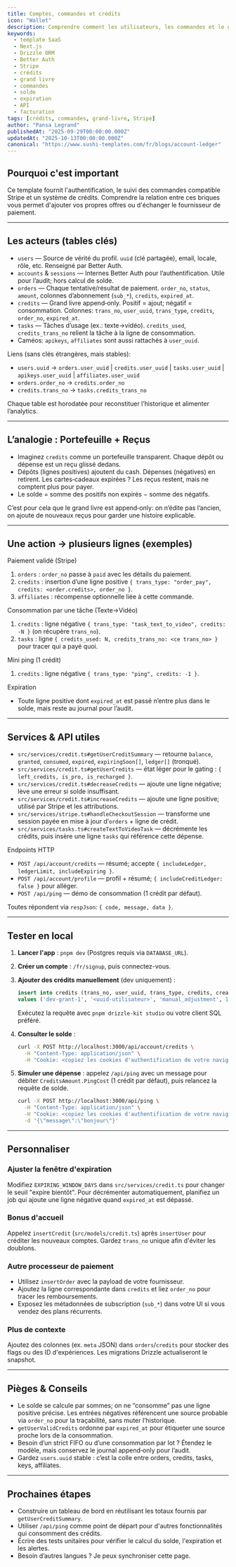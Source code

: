 ```yaml
---
title: Comptes, commandes et crédits
icon: "Wallet"
description: Comprendre comment les utilisateurs, les commandes et le grand livre des crédits fonctionnent ensemble dans le template Sushi SaaS. Découvrez la formule du solde, la gestion de l’expiration et les APIs/services pour accorder, consommer et consulter des crédits.
keywords:
  - template SaaS
  - Next.js
  - Drizzle ORM
  - Better Auth
  - Stripe
  - crédits
  - grand livre
  - commandes
  - solde
  - expiration
  - API
  - facturation
tags: [crédits, commandes, grand-livre, Stripe]
author: "Pansa Legrand"
publishedAt: "2025-09-29T00:00:00.000Z"
updatedAt: "2025-10-13T00:00:00.000Z"
canonical: "https://www.sushi-templates.com/fr/blogs/account-ledger"
---
```


## Pourquoi c'est important

Ce template fournit l'authentification, le suivi des commandes compatible Stripe et un système de crédits. Comprendre la relation entre ces briques vous permet d'ajouter vos propres offres ou d'échanger le fournisseur de paiement.

---

## Les acteurs (tables clés)

- `users` — Source de vérité du profil. `uuid` (clé partagée), email, locale, rôle, etc. Renseigné par Better Auth.
- `accounts` & `sessions` — Internes Better Auth pour l’authentification. Utile pour l’audit; hors calcul de solde.
- `orders` — Chaque tentative/résultat de paiement. `order_no`, `status`, `amount`, colonnes d’abonnement (`sub_*`), `credits`, `expired_at`.
- `credits` — Grand livre append‑only. Positif = ajout; négatif = consommation. Colonnes: `trans_no`, `user_uuid`, `trans_type`, `credits`, `order_no`, `expired_at`.
- `tasks` — Tâches d’usage (ex.: texte→vidéo). `credits_used`, `credits_trans_no` relient la tâche à la ligne de consommation.
- Caméos: `apikeys`, `affiliates` sont aussi rattachés à `user_uuid`.

Liens (sans clés étrangères, mais stables):
- `users.uuid` → `orders.user_uuid` | `credits.user_uuid` | `tasks.user_uuid` | `apikeys.user_uuid` | `affiliates.user_uuid`
- `orders.order_no` → `credits.order_no`
- `credits.trans_no` → `tasks.credits_trans_no`

Chaque table est horodatée pour reconstituer l’historique et alimenter l’analytics.

---

## L’analogie : Portefeuille + Reçus

- Imaginez `credits` comme un portefeuille transparent. Chaque dépôt ou dépense est un reçu glissé dedans.
- Dépôts (lignes positives) ajoutent du cash. Dépenses (négatives) en retirent. Les cartes‑cadeaux expirées ? Les reçus restent, mais ne comptent plus pour payer.
- Le solde = somme des positifs non expirés − somme des négatifs.

C’est pour cela que le grand livre est append‑only: on n’édite pas l’ancien, on ajoute de nouveaux reçus pour garder une histoire explicable.

---

## Une action → plusieurs lignes (exemples)

Paiement validé (Stripe)
1) `orders` : `order_no` passe à `paid` avec les détails du paiement.
2) `credits` : insertion d’une ligne positive `{ trans_type: "order_pay", credits: <order.credits>, order_no }`.
3) `affiliates` : récompense optionnelle liée à cette commande.

Consommation par une tâche (Texte→Vidéo)
1) `credits` : ligne négative `{ trans_type: "task_text_to_video", credits: -N }` (on récupère `trans_no`).
2) `tasks` : ligne `{ credits_used: N, credits_trans_no: <ce trans_no> }` pour tracer qui a payé quoi.

Mini ping (1 crédit)
1) `credits` : ligne négative `{ trans_type: "ping", credits: -1 }`.

Expiration
- Toute ligne positive dont `expired_at` est passé n’entre plus dans le solde, mais reste au journal pour l’audit.

---

## Services & API utiles

- `src/services/credit.ts#getUserCreditSummary` — retourne `balance`, `granted`, `consumed`, `expired`, `expiringSoon[]`, `ledger[]` (tronqué).
- `src/services/credit.ts#getUserCredits` — état léger pour le gating : `{ left_credits, is_pro, is_recharged }`.
- `src/services/credit.ts#decreaseCredits` — ajoute une ligne négative; lève une erreur si solde insuffisant.
- `src/services/credit.ts#increaseCredits` — ajoute une ligne positive; utilisé par Stripe et les attributions.
- `src/services/stripe.ts#handleCheckoutSession` — transforme une session payée en mise à jour d’`orders` + ligne de crédit.
- `src/services/tasks.ts#createTextToVideoTask` — décrémente les crédits, puis insère une ligne `tasks` qui référence cette dépense.

Endpoints HTTP
- `POST /api/account/credits` — résumé; accepte `{ includeLedger, ledgerLimit, includeExpiring }`.
- `POST /api/account/profile` — profil + résumé; `{ includeCreditLedger: false }` pour alléger.
- `POST /api/ping` — démo de consommation (1 crédit par défaut).

Toutes répondent via `respJson`: `{ code, message, data }`.

---

## Tester en local

1. **Lancer l'app** : `pnpm dev` (Postgres requis via `DATABASE_URL`).
2. **Créer un compte** : `/fr/signup`, puis connectez-vous.
3. **Ajouter des crédits manuellement** (dev uniquement) :

   ```sql
   insert into credits (trans_no, user_uuid, trans_type, credits, created_at)
   values ('dev-grant-1', '<uuid-utilisateur>', 'manual_adjustment', 100, now());
   ```

   Exécutez la requête avec `pnpm drizzle-kit studio` ou votre client SQL préféré.
4. **Consulter le solde** :

   ```bash
   curl -X POST http://localhost:3000/api/account/credits \
     -H "Content-Type: application/json" \
     -H "Cookie: <copiez les cookies d'authentification de votre navigateur>"
   ```

5. **Simuler une dépense** : appelez `/api/ping` avec un message pour débiter `CreditsAmount.PingCost` (1 crédit par défaut), puis relancez la requête de solde.

   ```bash
   curl -X POST http://localhost:3000/api/ping \
     -H "Content-Type: application/json" \
     -H "Cookie: <copiez les cookies d'authentification de votre navigateur>" \
     -d '{\"message\":\"bonjour\"}'
   ```

---

## Personnaliser

### Ajuster la fenêtre d'expiration

Modifiez `EXPIRING_WINDOW_DAYS` dans `src/services/credit.ts` pour changer le seuil "expire bientôt". Pour décrémenter automatiquement, planifiez un job qui ajoute une ligne négative quand `expired_at` est dépassé.

### Bonus d'accueil

Appelez `insertCredit` (`src/models/credit.ts`) après `insertUser` pour créditer les nouveaux comptes. Gardez `trans_no` unique afin d'éviter les doublons.

### Autre processeur de paiement

- Utilisez `insertOrder` avec la payload de votre fournisseur.
- Ajoutez la ligne correspondante dans `credits` et liez `order_no` pour tracer les remboursements.
- Exposez les métadonnées de subscription (`sub_*`) dans votre UI si vous vendez des plans récurrents.

### Plus de contexte

Ajoutez des colonnes (ex. `meta` JSON) dans `orders`/`credits` pour stocker des flags ou des ID d'expériences. Les migrations Drizzle actualiseront le snapshot.

---

## Pièges & Conseils

- Le solde se calcule par sommes; on ne “consomme” pas une ligne positive précise. Les entrées négatives référencent une source probable via `order_no` pour la traçabilité, sans muter l’historique.
- `getUserValidCredits` ordonne par `expired_at` pour étiqueter une source proche lors de la consommation.
- Besoin d’un strict FIFO ou d’une consommation par lot ? Étendez le modèle, mais conservez le journal append‑only pour l’audit.
- Gardez `users.uuid` stable : c’est la colle entre orders, credits, tasks, keys, affiliates.

---

## Prochaines étapes

- Construire un tableau de bord en réutilisant les totaux fournis par `getUserCreditSummary`.
- Utiliser `/api/ping` comme point de départ pour d'autres fonctionnalités qui consomment des crédits.
- Écrire des tests unitaires pour vérifier le calcul du solde, l'expiration et les alertes.
- Besoin d’autres langues ? Je peux synchroniser cette page.
